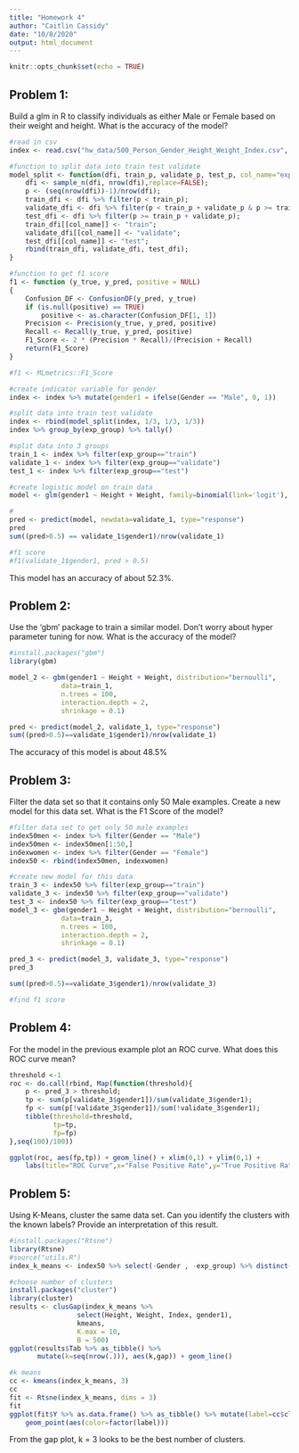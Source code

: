 ```yaml
---
title: "Homework 4"
author: "Caitlin Cassidy"
date: "10/8/2020"
output: html_document
---
```


```r
knitr::opts_chunk$set(echo = TRUE)
```

## Problem 1:

Build a glm in R to classify individuals as either Male or Female based on their weight and height. What is the accuracy of the model?


```r
#read in csv
index <- read.csv("hw_data/500_Person_Gender_Height_Weight_Index.csv", header = TRUE)

#function to split data into train test validate
model_split <- function(dfi, train_p, validate_p, test_p, col_name="exp_group"){
    dfi <- sample_n(dfi, nrow(dfi),replace=FALSE);
    p <- (seq(nrow(dfi))-1)/nrow(dfi);
    train_dfi <- dfi %>% filter(p < train_p);
    validate_dfi <- dfi %>% filter(p < train_p + validate_p & p >= train_p);
    test_dfi <- dfi %>% filter(p >= train_p + validate_p);
    train_dfi[[col_name]] <- "train";
    validate_dfi[[col_name]] <- "validate";
    test_dfi[[col_name]] <- "test";
    rbind(train_dfi, validate_dfi, test_dfi);
}

#function to get f1 score
f1 <- function (y_true, y_pred, positive = NULL) 
{
    Confusion_DF <- ConfusionDF(y_pred, y_true)
    if (is.null(positive) == TRUE) 
        positive <- as.character(Confusion_DF[1, 1])
    Precision <- Precision(y_true, y_pred, positive)
    Recall <- Recall(y_true, y_pred, positive)
    F1_Score <- 2 * (Precision * Recall)/(Precision + Recall)
    return(F1_Score)
}

#f1 <- MLmetrics::F1_Score

#create indicator variable for gender
index <- index %>% mutate(gender1 = ifelse(Gender == "Male", 0, 1))

#split data into train test validate
index <- rbind(model_split(index, 1/3, 1/3, 1/3))
index %>% group_by(exp_group) %>% tally()

#split data into 3 groups
train_1 <- index %>% filter(exp_group=="train")
validate_1 <- index %>% filter(exp_group=="validate")
test_1 <- index %>% filter(exp_group=="test")

#create logistic model on train data
model <- glm(gender1 ~ Height + Weight, family=binomial(link='logit'), data=train_1)

#
pred <- predict(model, newdata=validate_1, type="response")
pred
sum((pred>0.5) == validate_1$gender1)/nrow(validate_1)

#f1 score
#f1(validate_1$gender1, pred > 0.5)
```

This model has an accuracy of about 52.3%.

## Problem 2:

Use the ‘gbm’ package to train a similar model. Don’t worry about hyper parameter tuning for now.
What is the accuracy of the model?

```r
#install.packages("gbm")
library(gbm)

model_2 <- gbm(gender1 ~ Height + Weight, distribution="bernoulli",
             data=train_1,
             n.trees = 100,
             interaction.depth = 2,
             shrinkage = 0.1)

pred <- predict(model_2, validate_1, type="response")
sum((pred>0.5)==validate_1$gender1)/nrow(validate_1)

```
The accuracy of this model is about 48.5%

## Problem 3:

Filter the data set so that it contains only 50 Male examples. Create a new model for this data set. What is the F1 Score of the model?

```r
#filter data set to get only 50 male examples
index50men <- index %>% filter(Gender == "Male")
index50men <- index50men[1:50,]
indexwomen <- index %>% filter(Gender == "Female")
index50 <- rbind(index50men, indexwomen)

#create new model for this data
train_3 <- index50 %>% filter(exp_group=="train")
validate_3 <- index50 %>% filter(exp_group=="validate")
test_3 <- index50 %>% filter(exp_group=="test")
model_3 <- gbm(gender1 ~ Height + Weight, distribution="bernoulli",
             data=train_3,
             n.trees = 100,
             interaction.depth = 2,
             shrinkage = 0.1)

pred_3 <- predict(model_3, validate_3, type="response")
pred_3

sum((pred>0.5)==validate_3$gender1)/nrow(validate_3)

#find f1 score
```

## Problem 4:

For the model in the previous example plot an ROC curve. What does this ROC curve mean?

```r
threshold <-1
roc <- do.call(rbind, Map(function(threshold){
    p <- pred_3 > threshold;
    tp <- sum(p[validate_3$gender1])/sum(validate_3$gender1);
    fp <- sum(p[!validate_3$gender1])/sum(!validate_3$gender1);
    tibble(threshold=threshold,
           tp=tp,
           fp=fp)
},seq(100)/100))

ggplot(roc, aes(fp,tp)) + geom_line() + xlim(0,1) + ylim(0,1) +
    labs(title="ROC Curve",x="False Positive Rate",y="True Positive Rate")
```

## Problem 5:
Using K-Means, cluster the same data set. Can you identify the clusters with the known labels? Provide an interpretation of this result.

```r
#install.packages("Rtsne")
library(Rtsne)
#source("utils.R")
index_k_means <- index50 %>% select(-Gender , -exp_group) %>% distinct()

#choose number of clusters
install.packages("cluster")
library(cluster)
results <- clusGap(index_k_means %>%
                 select(Height, Weight, Index, gender1),
                 kmeans,
                 K.max = 10,
                 B = 500)
ggplot(results$Tab %>% as_tibble() %>%
       mutate(k=seq(nrow(.))), aes(k,gap)) + geom_line()

#k means
cc <- kmeans(index_k_means, 3)
cc
fit <- Rtsne(index_k_means, dims = 3)
fit
ggplot(fit$Y %>% as.data.frame() %>% as_tibble() %>% mutate(label=cc$cluster),aes(V1,V2)) +
    geom_point(aes(color=factor(label)))
```
From the gap plot, k = 3 looks to be the best number of clusters.

